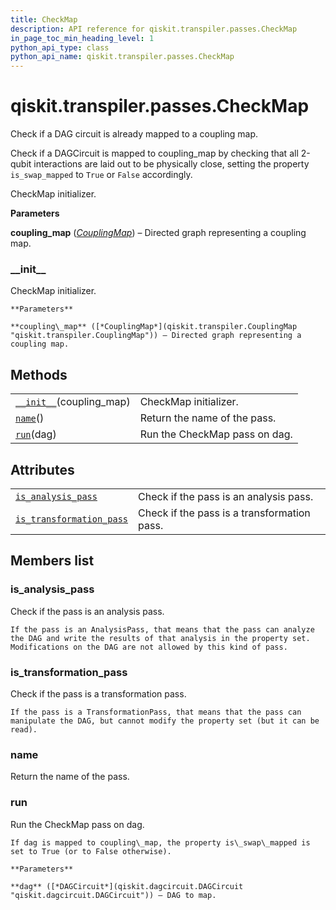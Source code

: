 ```yaml
---
title: CheckMap
description: API reference for qiskit.transpiler.passes.CheckMap
in_page_toc_min_heading_level: 1
python_api_type: class
python_api_name: qiskit.transpiler.passes.CheckMap
---
```


<span id="qiskit-transpiler-passes-checkmap" />

# qiskit.transpiler.passes.CheckMap

<Class id="qiskit.transpiler.passes.CheckMap" isDedicatedPage={true} github="https://github.com/qiskit/qiskit/tree/stable/0.16/qiskit/transpiler/passes/utils/check_map.py" signature="CheckMap(*args, **kwargs)" modifiers="class">
  Check if a DAG circuit is already mapped to a coupling map.

  Check if a DAGCircuit is mapped to coupling\_map by checking that all 2-qubit interactions are laid out to be physically close, setting the property `is_swap_mapped` to `True` or `False` accordingly.

  CheckMap initializer.

  **Parameters**

  **coupling\_map** ([*CouplingMap*](qiskit.transpiler.CouplingMap "qiskit.transpiler.CouplingMap")) – Directed graph representing a coupling map.

  ### \_\_init\_\_

  <Function id="qiskit.transpiler.passes.CheckMap.__init__" signature="__init__(coupling_map)">
    CheckMap initializer.

    **Parameters**

    **coupling\_map** ([*CouplingMap*](qiskit.transpiler.CouplingMap "qiskit.transpiler.CouplingMap")) – Directed graph representing a coupling map.
  </Function>

  ## Methods

  |                                                                                                                       |                               |
  | --------------------------------------------------------------------------------------------------------------------- | ----------------------------- |
  | [`__init__`](#qiskit.transpiler.passes.CheckMap.__init__ "qiskit.transpiler.passes.CheckMap.__init__")(coupling\_map) | CheckMap initializer.         |
  | [`name`](#qiskit.transpiler.passes.CheckMap.name "qiskit.transpiler.passes.CheckMap.name")()                          | Return the name of the pass.  |
  | [`run`](#qiskit.transpiler.passes.CheckMap.run "qiskit.transpiler.passes.CheckMap.run")(dag)                          | Run the CheckMap pass on dag. |

  ## Attributes

  |                                                                                                                                                  |                                             |
  | ------------------------------------------------------------------------------------------------------------------------------------------------ | ------------------------------------------- |
  | [`is_analysis_pass`](#qiskit.transpiler.passes.CheckMap.is_analysis_pass "qiskit.transpiler.passes.CheckMap.is_analysis_pass")                   | Check if the pass is an analysis pass.      |
  | [`is_transformation_pass`](#qiskit.transpiler.passes.CheckMap.is_transformation_pass "qiskit.transpiler.passes.CheckMap.is_transformation_pass") | Check if the pass is a transformation pass. |

  ## Members list

  ### is\_analysis\_pass

  <Attribute id="qiskit.transpiler.passes.CheckMap.is_analysis_pass">
    Check if the pass is an analysis pass.

    If the pass is an AnalysisPass, that means that the pass can analyze the DAG and write the results of that analysis in the property set. Modifications on the DAG are not allowed by this kind of pass.
  </Attribute>

  ### is\_transformation\_pass

  <Attribute id="qiskit.transpiler.passes.CheckMap.is_transformation_pass">
    Check if the pass is a transformation pass.

    If the pass is a TransformationPass, that means that the pass can manipulate the DAG, but cannot modify the property set (but it can be read).
  </Attribute>

  ### name

  <Function id="qiskit.transpiler.passes.CheckMap.name" signature="name()">
    Return the name of the pass.
  </Function>

  ### run

  <Function id="qiskit.transpiler.passes.CheckMap.run" signature="run(dag)">
    Run the CheckMap pass on dag.

    If dag is mapped to coupling\_map, the property is\_swap\_mapped is set to True (or to False otherwise).

    **Parameters**

    **dag** ([*DAGCircuit*](qiskit.dagcircuit.DAGCircuit "qiskit.dagcircuit.DAGCircuit")) – DAG to map.
  </Function>
</Class>

